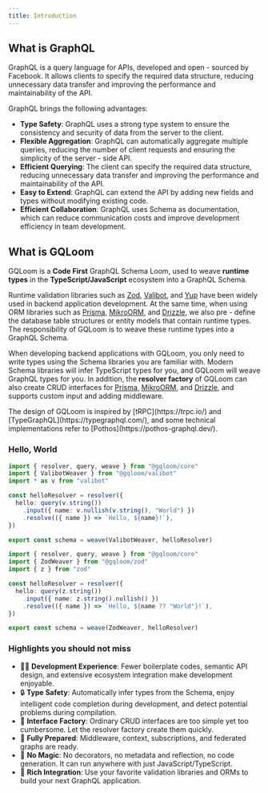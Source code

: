 ```yaml
---
title: Introduction
---
```


## What is GraphQL

GraphQL is a query language for APIs, developed and open - sourced by Facebook. It allows clients to specify the required data structure, reducing unnecessary data transfer and improving the performance and maintainability of the API.

GraphQL brings the following advantages:

- **Type Safety**: GraphQL uses a strong type system to ensure the consistency and security of data from the server to the client.
- **Flexible Aggregation**: GraphQL can automatically aggregate multiple queries, reducing the number of client requests and ensuring the simplicity of the server - side API.
- **Efficient Querying**: The client can specify the required data structure, reducing unnecessary data transfer and improving the performance and maintainability of the API.
- **Easy to Extend**: GraphQL can extend the API by adding new fields and types without modifying existing code.
- **Efficient Collaboration**: GraphQL uses Schema as documentation, which can reduce communication costs and improve development efficiency in team development.

## What is GQLoom

GQLoom is a **Code First** GraphQL Schema Loom, used to weave **runtime types** in the **TypeScript/JavaScript** ecosystem into a GraphQL Schema.

Runtime validation libraries such as [Zod](https://zod.dev/), [Valibot](https://valibot.dev/), and [Yup](https://github.com/jquense/yup) have been widely used in backend application development. At the same time, when using ORM libraries such as [Prisma](https://www.prisma.io/), [MikroORM](https://mikro-orm.io/), and [Drizzle](https://orm.drizzle.team/), we also pre - define the database table structures or entity models that contain runtime types.
The responsibility of GQLoom is to weave these runtime types into a GraphQL Schema.

When developing backend applications with GQLoom, you only need to write types using the Schema libraries you are familiar with. Modern Schema libraries will infer TypeScript types for you, and GQLoom will weave GraphQL types for you.
In addition, the **resolver factory** of GQLoom can also create CRUD interfaces for [Prisma](./schema-integration/prisma.mdx#resolver-factory), [MikroORM](./schema-integration/mikro-orm.mdx#resolver-factory), and [Drizzle](./schema-integration/drizzle.mdx#resolver-factory), and supports custom input and adding middleware.

<Callout>
The design of GQLoom is inspired by [tRPC](https://trpc.io/) and [TypeGraphQL](https://typegraphql.com/), and some technical implementations refer to [Pothos](https://pothos-graphql.dev/).
</Callout>

### Hello, World

```ts twoslash tab="valibot"
import { resolver, query, weave } from "@gqloom/core"
import { ValibotWeaver } from "@gqloom/valibot"
import * as v from "valibot"

const helloResolver = resolver({
  hello: query(v.string())
    .input({ name: v.nullish(v.string(), "World") })
    .resolve(({ name }) => `Hello, ${name}!`),
})

export const schema = weave(ValibotWeaver, helloResolver)
```

```ts twoslash tab="zod"
import { resolver, query, weave } from "@gqloom/core"
import { ZodWeaver } from "@gqloom/zod"
import { z } from "zod"

const helloResolver = resolver({
  hello: query(z.string())
    .input({ name: z.string().nullish() })
    .resolve(({ name }) => `Hello, ${name ?? "World"}!`),
})

export const schema = weave(ZodWeaver, helloResolver)
```

### Highlights you should not miss

- 🧑‍💻 **Development Experience**: Fewer boilerplate codes, semantic API design, and extensive ecosystem integration make development enjoyable.
- 🔒 **Type Safety**: Automatically infer types from the Schema, enjoy intelligent code completion during development, and detect potential problems during compilation.
- 🎯 **Interface Factory**: Ordinary CRUD interfaces are too simple yet too cumbersome. Let the resolver factory create them quickly.
- 🔋 **Fully Prepared**: Middleware, context, subscriptions, and federated graphs are ready.
- 🔮 **No Magic**: No decorators, no metadata and reflection, no code generation. It can run anywhere with just JavaScript/TypeScript.
- 🧩 **Rich Integration**: Use your favorite validation libraries and ORMs to build your next GraphQL application.